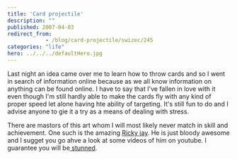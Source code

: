 ```yaml
---
title: 'Card projectile'
description: ""
published: 2007-04-03
redirect_from: 
            - /blog/card-projectile/swizec/245
categories: "life"
hero: ../../../defaultHero.jpg
---
```

Last night an idea came over me to learn how to throw cards and so I went in search of information online because as we all know information on anything can be found online. I have to say that I&#x27;ve fallen in love with it even though I&#x27;m still hardly able to make the cards fly with any kind of proper speed let alone having hte ability of targeting. It&#x27;s still fun to do and I advise anyone to gie it a try as a means of dealing with stress.

There are mastors of this art whom I will most likely never match in skill and achievement. One such is the amazing [Ricky jay](http://www.rickyjay.com/). He is just bloody awesome and I sugget you go ahve a look at some videos of him on youtube. I guarantee you will be[ stunned](http://youtube.com/watch?v=HFAzKv8_XF4).